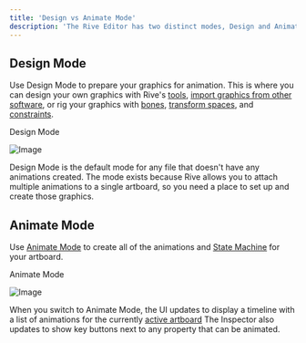 ```yaml
---
title: 'Design vs Animate Mode'
description: 'The Rive Editor has two distinct modes, Design and Animate. Switching between modes changes the interface to show the appropriate tools and options.'
---
```


## Design Mode

Use Design Mode to prepare your graphics for animation. This is where you can design your own graphics with Rive's [tools](/editor/interface-overview/toolbar), [import graphics from other software](/editor/fundamentals/importing-assets), or rig your graphics with [bones](/editor/manipulating-shapes/bones), [transform spaces](/editor/fundamentals/transform-spaces), and [constraints](/editor/constraints/).

Design Mode

![Image](/images/editor/fundamentals/20e1fd48-e050-46b1-a657-b7c2bd00e988.webp)

 Design Mode is the default mode for any file that doesn't have any animations created. The mode exists because Rive allows you to attach multiple animations to a single artboard, so you need a place to set up and create those graphics.

## Animate Mode

Use [Animate Mode](/editor/animate-mode/) to create all of the animations and [State Machine](/editor/state-machine/) for your artboard.

Animate Mode

![Image](/images/editor/fundamentals/717ebbbc-e4e9-4f90-8124-d5a4043bcb3c.webp)

When you switch to Animate Mode, the UI updates to display a timeline with a list of animations for the currently [active artboard](/editor/fundamentals/artboards#active-artboard) The Inspector also updates to show key buttons next to any property that can be animated.